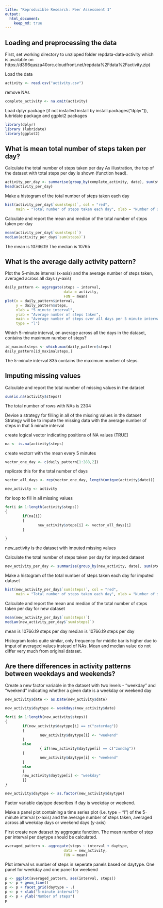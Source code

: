 ```yaml
---
title: "Reproducible Research: Peer Assessment 1"
output: 
  html_document:
    keep_md: true
---
```



## Loading and preprocessing the data
First, set working directory to unzipped folder repdata-data-activity 
which is available on https://d396qusza40orc.cloudfront.net/repdata%2Fdata%2Factivity.zip)

Load the data
```r
activity <- read.csv("activity.csv")
```

remove NAs
```r
complete_activity <- na.omit(activity)
```

Load dplyr package (if not installed install by install.packages("dplyr")), lubridate package and ggplot2 packages
```r
library(dplyr)
library (lubridate)
library(ggplot2)
```

## What is mean total number of steps taken per day?
Calculate the total number of steps taken per day
As illustration, the top of the dataset with total steps per day is shown (function head).
```r
activity_per_day <- summarise(group_by(complete_activity, date), sum(steps))
head(activity_per_day)
```

Make a histogram of the total number of steps taken each day
```r
hist(activity_per_day$`sum(steps)`, col = "red", 
     main = "Total number of steps taken each day", xlab = "Number of steps")
```

Calculate and report the mean and median of the total number of steps taken 
per day
```r
mean(activity_per_day$`sum(steps)`)
median(activity_per_day$`sum(steps)`)
```
The mean is 10766.19
The median is 10765

## What is the average daily activity pattern?
Plot the 5-minute interval (x-axis) and the average number of steps taken, 
averaged across all days (y-axis)
```r
daily_pattern <- aggregate(steps ~ interval, 
                           data = activity, 
                           FUN = mean)
plot(x = daily_pattern$interval, 
     y = daily_pattern$steps,
     xlab = "5 minute interval", 
     ylab = "Average number of steps taken",
     main = "Average number of steps over all days per 5 minute interval",
     type = "l")
```

Which 5-minute interval, on average across all the days in the dataset, 
contains the maximum number of steps?
```r
id_maximalsteps <- which.max(daily_pattern$steps)
daily_pattern[id_maximalsteps,]
```
The 5-minute interval 835 contains the maximum number of steps.


## Imputing missing values
Calculate and report the total number of missing values in the dataset
```r
sum(is.na(activity$steps))
```
The total number of rows with NAs is 2304

Devise a strategy for filling in all of the missing values in the dataset
Strategy will be to impute the missing data with the average number of steps
in that 5 minute interval

create logical vector indicating positions of NA values (TRUE)
```r
na <- is.na(activity$steps)
```

create vectorr with the mean every 5 minutes
```r
vector_one_day <- c(daily_pattern[1:288,2])
```

replicate this for the total number of days
```r
vector_all_days <- rep(vector_one_day, length(unique(activity$date)))
```

```r
new_activity <- activity
```

for loop to fill in all missing values
```r
for(i in 1:length(activity$steps))
{
        if(na[i])
        {
               new_activity$steps[i] <- vector_all_days[i]  
        }
               
}
```

new_activity is the dataset with imputed missing values

Calculate the total number of steps taken per day for imputed dataset
```r
new_activity_per_day <- summarise(group_by(new_activity, date), sum(steps))
```

Make a histogram of the total number of steps taken each day for imputed dataset
```r
hist(new_activity_per_day$`sum(steps)`, col = "red", 
     main = "Total number of steps taken each day", xlab = "Number of steps")
```

Calculate and report the mean and median of the total number of steps taken 
per day for new dataset
```r
mean(new_activity_per_day$`sum(steps)`)
median(new_activity_per_day$`sum(steps)`)
```
mean is 10766.19 steps per day
median is 10766.19 steps per day

Histogram looks quite similar, only frequency for middle bar is higher
due to imput of averaged values instead of NAs.
Mean and median value do not differ very much from original dataset.

## Are there differences in activity patterns between weekdays and weekends?
Create a new factor variable in the dataset with two levels - "weekday" and "weekend" indicating whether a given date is a weekday or weekend day
```r
new_activity$date <- as.Date(new_activity$date)

new_activity$daytype <- weekdays(new_activity$date)

for(i in 1:length(new_activity$steps))
{
        if(new_activity$daytype[i] == c("zaterdag"))
        {
                new_activity$daytype[i] <- "weekend" 
        }
        else
                { if(new_activity$daytype[i] == c("zondag"))
        {
                new_activity$daytype[i] <- "weekend"
        }
        else
        {
        new_activity$daytype[i] <- "weekday"
        }}
}

new_activity$daytype <- as.factor(new_activity$daytype)
```

Factor variable daytype describes if day is weekday or weekend.

Make a panel plot containing a time series plot (i.e. type = "l") 
of the 5-minute interval (x-axis) and the average number of steps taken, 
averaged across all weekday days or weekend days (y-axis)

First create new dataset by aggregate function. The mean number of step per
interval per daytype should be calculated.
```r
averaged_pattern <- aggregate(steps ~ interval + daytype, 
                           data = new_activity, 
                           FUN = mean)
```

Plot interval vs number of steps in seperate panels based on daytype.
One panel for weekday and one panel for weekend
```r
p <- ggplot(averaged_pattern, aes(interval, steps)) 
p <- p + geom_line() 
p <- p + facet_grid(daytype ~ .)
p <- p + xlab("5-minute interval") 
p <- p + ylab("Number of steps")
p
```
